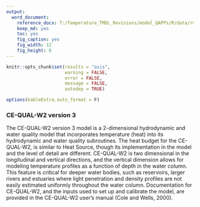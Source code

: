```yaml
---
output: 
  word_document:
    reference_docx: T:/Temperature_TMDL_Revisions/model_QAPPs/R/data/rmd_template.docx
    keep_md: yes
    toc: yes
    fig_caption: yes
    fig_width: 12
    fig_height: 6
---
```


```r

knitr::opts_chunk$set(results = "asis",
                      warning = FALSE,
                      error = FALSE,
                      message = FALSE,
                      autodep = TRUE)

options(kableExtra.auto_format = F)

```

### CE-QUAL-W2 version 3

The CE-QUAL-W2 version 3 model is a 2-dimensional hydrodynamic and water quality model that incorporates temperature (heat) into its hydrodynamic and water quality subroutines. The heat budget for the CE-QUAL-W2, is similar to Heat Source, though its implementation in the model and the level of detail are different. CE-QUAL-W2 is two dimensional in the longitudinal and vertical directions, and the vertical dimension allows for modeling temperature profiles as a function of depth in the water column. This feature is critical for deeper water bodies, such as reservoirs, larger rivers and estuaries where light penetration and density profiles are not easily estimated uniformly throughout the water column. Documentation for CE-QUAL-W2, and the inputs used to set up and calibrate the model, are provided in the CE-QUAL-W2 user's manual (Cole and Wells, 2000).